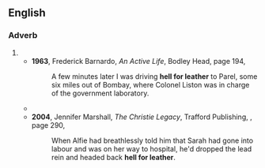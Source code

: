 {{also|hell-for-leather}}
==English==

===Adverb===
{{en-adv|-}}
# {{form of|Less common form|hell-for-leather|lang=en}}
#* '''1963''', Frederick Barnardo, ''An Active Life'', Bodley Head, page 194,
#*: A few minutes later I was driving '''hell for leather''' to Parel, some six miles out of Bombay, where Colonel Liston was in charge of the government laboratory.
#* {{quote-text|year=1988|author=Emma Lange|title=The Cost of Honor|page=96|isbn=0451151887|passage=It was one of the pleasures of the country to be able to ride '''hell for leather''' in the early morning...&nbsp;.}}
#* '''2004''', Jennifer Marshall, ''The Christie Legacy'', Trafford Publishing, {{ISBN|1412014476}}, page 290,
#*: When Alfie had breathlessly told him that Sarah had gone into labour and was on her way to hospital, he'd dropped the lead rein and headed back '''hell for leather'''.